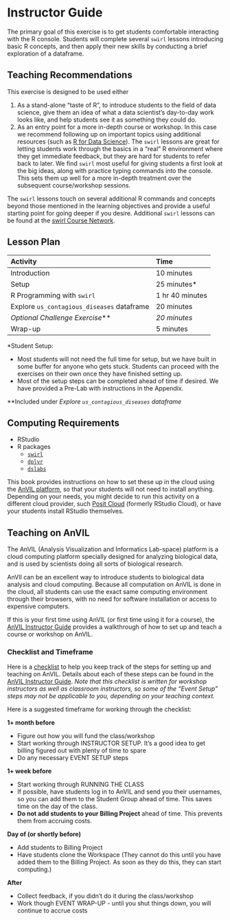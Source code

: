 # Instructor Guide {-}

The primary goal of this exercise is to get students comfortable interacting with the R console.  Students will complete several `swirl` lessons introducing basic R concepts, and then apply their new skills by conducting a brief exploration of a dataframe.

## Teaching Recommendations {-}

This exercise is designed to be used either

1. As a stand-alone "taste of R", to introduce students to the field of data science, give them an idea of what a data scientist's day-to-day work looks like, and help students see it as something they could do.
1. As an entry point for a more in-depth course or workshop.  In this case we recommend following up on important topics using additional resources (such as [R for Data Science](https://r4ds.had.co.nz/)).  The `swirl` lessons are great for letting students work through the basics in a "real" R environment where they get immediate feedback, but they are hard for students to refer back to later.  We find `swirl` most useful for giving students a first look at the big ideas, along with practice typing commands into the console.  This sets them up well for a more in-depth treatment over the subsequent course/workshop sessions.

The `swirl` lessons touch on several additional R commands and concepts beyond those mentioned in the learning objectives and provide a useful starting point for going deeper if you desire.  Additional `swirl` lessons can be found at the [swirl Course Network](http://swirlstats.com/scn/).

## Lesson Plan  {-}

| Activity | Time |
| :-- | :- |
| Introduction | 10 minutes |
| Setup | 25 minutes* |
| R Programming with `swirl` | 1 hr 40 minutes |
| Explore `us_contagious_diseases` dataframe | 20 minutes |
| *Optional Challenge Exercise*\*\* | *20 minutes* |
| Wrap-up | 5 minutes |

\*Student Setup:

  - Most students will not need the full time for setup, but we have built in some buffer for anyone who gets stuck.  Students can proceed with the exercises on their own once they have finished setting up.
  - Most of the setup steps can be completed ahead of time if desired.  We have provided a Pre-Lab with instructions in the Appendix.

\*\*Included under *Explore `us_contagious_diseases` dataframe*

## Computing Requirements {-}

- RStudio
- R packages
  - [`swirl`](https://cran.r-project.org/web/packages/swirl/index.html)
  - [`dplyr`](https://cran.r-project.org/web/packages/dplyr/index.html)
  - [`dslabs`](https://cran.r-project.org/web/packages/dslabs/index.html)

This book provides instructions on how to set these up in the cloud using the [AnVIL platform](https://anvil.terra.bio/), so that your students will not need to install anything.  Depending on your needs, you might decide to run this activity on a different cloud provider, such [Posit Cloud](https://posit.cloud/) (formerly RStudio Cloud), or have your students install RStudio themselves.

## Teaching on AnVIL

The AnVIL (Analysis Visualization and Informatics Lab-space) platform is a cloud computing platform specially designed for analyzing biological data, and is used by scientists doing all sorts of biological research.

AnVIl can be an excellent way to introduce students to biological data analysis and cloud computing.  Because all computation on AnVIL is done in the cloud, all students can use the exact same computing environment through their browsers, with no need for software installation or access to expensive computers.

If this is your first time using AnVIL (or first time using it for a course), the [AnVIL Instructor Guide](https://jhudatascience.org/AnVIL_Book_Instructor_Guide) provides a walkthrough of how to set up and teach a course or workshop on AnVIL.

### Checklist and Timeframe

Here is a [checklist](https://docs.google.com/document/d/1-HqQqH_qlkHwRua8-b92MyKQcEmcl0Nk37rSYqP49aw/edit) to help you keep track of the steps for setting up and teaching on AnVIL. Details about each of these steps can be found in the [AnVIL Instructor Guide](https://jhudatascience.org/AnVIL_Book_Instructor_Guide).  *Note that this checklist is written for workshop instructors as well as classroom instructors, so some of the "Event Setup" steps may not be applicable to you, depending on your teaching context.*

Here is a suggested timeframe for working through the checklist:

**1+ month before**

- Figure out how you will fund the class/workshop
- Start working through INSTRUCTOR SETUP.  It's a good idea to get billing figured out with plenty of time to spare
- Do any necessary EVENT SETUP steps

**1+ week before**

- Start working through RUNNING THE CLASS
- If possible, have students log in to AnVIL and send you their usernames, so you can add them to the Student Group ahead of time.  This saves time on the day of the class.
- **Do not add students to your Billing Project** ahead of time.  This prevents them from accruing costs.

**Day of (or shortly before)** 

- Add students to Billing Project
- Have students clone the Workspace (They cannot do this until you have added them to the Billing Project.  As soon as they do this, they can start computing.)

**After**

- Collect feedback, if you didn't do it during the class/workshop
- Work though EVENT WRAP-UP - until you shut things down, you will continue to accrue costs
